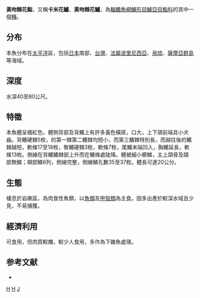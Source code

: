 {{Speciesbox
| genus = Plectranthias
| species = kamii
| status = LC
| status_system = IUCN3.1
| authority = [[Bloch_&_Schneider|Bloch & Schneider]], 1801
}}
'''黃吻棘花鮨'''，又稱'''卡米花鱸'''、'''黃吻棘花鱸'''，為[[輻鰭魚綱|輻鰭魚綱]][[鱸形目|鱸形目]][[鱸亞目|鱸亞目]][[鮨科|鮨科]]的其中一個[[種|種]]。

==分布==
本魚分布在[[太平洋|太平洋]]區，包括[[日本|日本]]南部、[[台灣|台灣]]、[[法屬波里尼西亞|法屬波里尼西亞]]、[[帛琉|帛琉]]、[[薩摩亞群島|薩摩亞群島]]等海域。

==深度==
水深40至80公尺。

==特徵==
本魚體呈橘紅色，體側背部及背鰭上有許多黃色橫斑，口大，上下頜前端具小犬齒。背鰭硬棘5枚，的第一棘第二鰭棘均短小，而第三鰭棘特別長，而越往後的鰭棘越短，軟條17至18枚，臀鰭硬棘3枚，軟條7枚，尾鰭末端凹入，胸鰭延長，軟條13枚。側線在背鰭鰭棘部上升而在鰭條處陡降。體被細小櫛鱗，主上頜骨及頤部無鱗；頰部鱗6列，側線完整，側線鱗孔數35至37枚。體長可達20公分。

==生態==
棲息於岩礁區，為肉食性魚類，以[[魚類|魚類]]及[[甲殼類|甲殼類]]為主食。因多出產於較深水域且少見，不易捕獲。

==經濟利用==
可食用，但肉質較爛，較少人食用，多作為下雜魚處理。

==参考文献==
* {{TaiBNET| zh=黃吻棘花鱸 | id=382579 | binomial=Plectranthias kamii | authority=Randall, 1980 | var= | accessdate=2013-01-24}}

{{taxonbar}}

[[Category:食用魚|H]]
[[Category:棘花鮨屬|H]]
[[Category:1801年描述的鱼类|J]]
